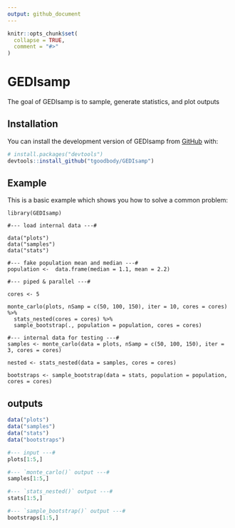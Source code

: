 ```yaml
---
output: github_document
---
```


<!-- README.md is generated from README.Rmd. Please edit that file -->


```r
knitr::opts_chunk$set(
  collapse = TRUE,
  comment = "#>"
)
```

# GEDIsamp

<!-- badges: start -->
<!-- badges: end -->

The goal of GEDIsamp is to sample, generate statistics, and plot outputs

## Installation

You can install the development version of GEDIsamp from [GitHub](https://github.com/) with:

``` r
# install.packages("devtools")
devtools::install_github("tgoodbody/GEDIsamp")
```

## Example

This is a basic example which shows you how to solve a common problem:

```
library(GEDIsamp)

#--- load internal data ---#

data("plots")
data("samples")
data("stats")

#--- fake population mean and median ---#
population <-  data.frame(median = 1.1, mean = 2.2)

#--- piped & parallel ---#

cores <- 5

monte_carlo(plots, nSamp = c(50, 100, 150), iter = 10, cores = cores) %>%
  stats_nested(cores = cores) %>%
  sample_bootstrap(., population = population, cores = cores)

#--- internal data for testing ---#
samples <- monte_carlo(data = plots, nSamp = c(50, 100, 150), iter = 3, cores = cores) 

nested <- stats_nested(data = samples, cores = cores)

bootstraps <- sample_bootstrap(data = stats, population = population, cores = cores)

```

## outputs

```r

data("plots")
data("samples")
data("stats")
data("bootstraps")

#--- input ---#
plots[1:5,]

#--- `monte_carlo()` output ---#
samples[1:5,]

#--- `stats_nested()` output ---#
stats[1:5,]

#--- `sample_bootstrap()` output ---#
bootstraps[1:5,]
```
